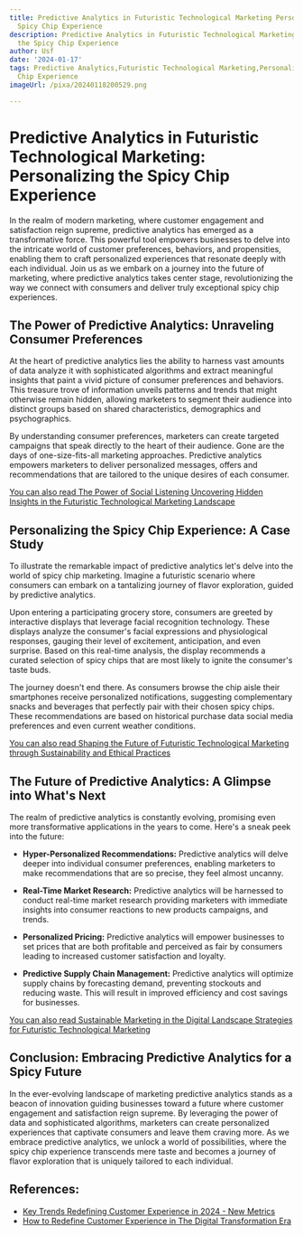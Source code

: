 ```yaml
---
title: Predictive Analytics in Futuristic Technological Marketing Personalizing the
  Spicy Chip Experience
description: Predictive Analytics in Futuristic Technological Marketing Personalizing
  the Spicy Chip Experience
author: Usf
date: '2024-01-17'
tags: Predictive Analytics,Futuristic Technological Marketing,Personalizing The Spicy
  Chip Experience
imageUrl: /pixa/20240118200529.png

---
```

# Predictive Analytics  in Futuristic Technological Marketing: Personalizing the Spicy  Chip  Experience

In the realm of modern marketing, where customer engagement and satisfaction reign supreme, predictive analytics has emerged as a transformative force. This powerful tool empowers businesses to  delve into the intricate world of customer  preferences, behaviors,  and propensities, enabling them to craft personalized experiences that  resonate deeply with each individual. Join us as we embark on a journey into the  future of marketing, where predictive  analytics  takes center stage, revolutionizing the way we connect with consumers and deliver  truly exceptional spicy chip experiences.

## The Power of  Predictive Analytics: Unraveling Consumer Preferences

At the heart of predictive analytics lies the ability to harness vast amounts of data analyze it with  sophisticated algorithms and extract  meaningful insights that paint a vivid picture of consumer preferences  and  behaviors. This treasure trove of information  unveils patterns and trends that might otherwise remain hidden, allowing marketers to segment their audience  into  distinct groups based on shared characteristics, demographics and psychographics.

By understanding consumer preferences, marketers can create targeted campaigns that speak directly  to the heart  of their audience. Gone are  the days of one-size-fits-all marketing approaches. Predictive analytics empowers  marketers to deliver personalized messages, offers and  recommendations that are  tailored to the unique desires of  each consumer.

[You  can also read The Power of Social Listening Uncovering Hidden Insights in the Futuristic Technological Marketing Landscape](The%20Power%20of%20Social%20Listening%20Uncovering%20Hidden%20Insights%20in%20the%20Futuristic%20Technological%20Marketing%20Landscape)


## Personalizing the Spicy Chip Experience: A Case Study

To illustrate the remarkable impact of predictive analytics let's delve into the world of  spicy chip marketing. Imagine a futuristic scenario where consumers can embark on a  tantalizing journey of flavor exploration, guided by predictive analytics.

Upon entering a participating  grocery store, consumers  are greeted by interactive displays that leverage facial recognition technology. These displays analyze the consumer's facial expressions and physiological responses, gauging their level of  excitement, anticipation, and even  surprise. Based on this real-time analysis, the display recommends  a curated  selection of spicy chips that are most likely to ignite the consumer's taste buds.

The journey doesn't end there. As consumers browse the chip aisle their smartphones receive personalized notifications, suggesting complementary snacks and beverages that perfectly pair with their chosen spicy chips. These recommendations are based on historical purchase data social media preferences and even current weather conditions.

[You can also read Shaping the Future of Futuristic Technological Marketing  through Sustainability and Ethical  Practices](Shaping%20the%20Future%20of%20Futuristic%20Technological%20Marketing%20through%20Sustainability%20and%20Ethical%20Practices)


## The Future of Predictive Analytics: A Glimpse into What's Next

The realm of predictive analytics is constantly evolving, promising even more transformative applications in the years to come. Here's a sneak peek into the future:

- **Hyper-Personalized Recommendations:** Predictive analytics will delve deeper into individual consumer  preferences, enabling marketers to make recommendations that  are so precise, they feel almost uncanny.

- **Real-Time Market Research:** Predictive analytics will be harnessed to conduct  real-time market research providing marketers with immediate insights into  consumer  reactions to new products campaigns, and trends.

-  **Personalized Pricing:** Predictive analytics will empower businesses to set prices that are both profitable and perceived  as fair by consumers leading to  increased customer satisfaction and loyalty.

- **Predictive Supply Chain Management:** Predictive analytics will optimize supply chains by forecasting demand, preventing stockouts and reducing  waste. This will result in improved efficiency and cost savings for businesses.

[You can also  read Sustainable Marketing in the Digital Landscape Strategies for Futuristic Technological Marketing](Sustainable%20Marketing%20in%20the%20Digital%20Landscape%20Strategies%20for%20Futuristic%20Technological%20Marketing)


## Conclusion: Embracing Predictive  Analytics for a  Spicy Future

In the ever-evolving landscape of marketing predictive analytics stands  as a beacon of innovation  guiding  businesses toward a future  where  customer  engagement  and satisfaction  reign supreme. By leveraging the power  of data and sophisticated algorithms,  marketers can create personalized experiences that captivate consumers and leave them craving more.  As we embrace  predictive analytics, we unlock a world of possibilities, where the spicy chip experience transcends mere taste and  becomes a journey of flavor  exploration that is uniquely tailored to each individual.

## References:
- [Key Trends Redefining Customer Experience in 2024 - New Metrics](https://www.newmetrics.net/insights/redefining-customer-experience-in-2024-key-trends-shaping-the-future/)
- [How to Redefine Customer Experience in The Digital Transformation Era](https://www.classicinformatics.com/blog/redefine-customer-experience-in-digital-transformation)
